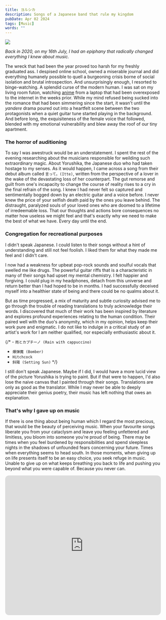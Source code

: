 ---
title: ヨルシカ
description: Songs of a Japanese band that rule my kingdom
pubDate: Apr 02 2024
tags: [Music]
words: ""
---

![](https://res.cloudinary.com/dul5f1mem/image/upload/v1710352972/blog/0005249920_B_wihdce.webp)

_Back in 2020, on my 16th July, I had an epiphany that radically changed everything I knew about music._

The wreck that had been the year proved too harsh for my freshly graduated ass. I despised online school, owned
a miserable journal and did everything humanely possible to quell a burgeoning crisis borne of social isolation
and brutal introspection. And unsurprisingly enough, I resorted to binge-watching.
A splendid curse of the modern human. I was sat on my living room futon, watching
[anime](https://myanimelist.net/anime/41168/Nakitai_Watashi_wa_Neko_wo_Kaburu) from a laptop
that had been overexposed to the internet in the weeks prior. While my mind refused being sucked into the
romance that had been simmering since the start, it wasn't until the _yandere_ drama poured out
into a heartfelt scene between the two protagonists when a quiet guitar tune started playing in the background.
And before long, the exquisiteness of the female voice that followed, blended with my emotional vulnerability and blew away the
roof of our tiny apartment.

### The horror of auditioning

To say I was awestruck would be an understatement. I spent the rest of the evening researching about
the musicians responsible for weilding such extraordinary magic. About Yorushika, the Japanese duo
who had taken hostage to my senses. As it would happen, I came across a song from their debut album called
`言って。(Itte)`, written from the perspective of a lover in the wake of the devastating loss of her
counterpart. The gut remorse and guilt from one's incapacity to change the course of reality rises to a cry
in the final refrain of the song. I knew I had never felt so captured and sentimentally bogged down by an electric guitar
and a voice before. I never knew the price of your selfish death paid by the ones you leave behind. The
distraught, paralyzed souls of your loved ones who are doomed to a lifetime of irredeemable loss. That our thoughts
and actions bore consequences no matter how useless we might feel and that's exactly why we need to make the best
of what we have. Every day until the end.

### Congregation for recreational purposes

I didn't speak Japanese. I could listen to their songs without a hint of understanding and still not feel
foolish. I liked them for what they made me feel and I didn't care.

I now had a weakness for upbeat pop-rock sounds and soulful vocals that swelled me like drugs. The powerful guitar riffs that
is a characteristic in many of their songs had upset my mental chemistry. I felt happier and forgiving. I could plug in my
headphones, detach from this universe and return better than I had hoped to be in months.
I had successfully deceived myself into a healthier state of being and there could be no qualms about it.

But as time progressed, a mix of maturity and subtle curiosity advised me to go through the trouble of
reading translations to truly acknowledge their words. I discovered that much of their work has been inspired by
literature and explores profound experiences relating to the human condition. Their paired well with the duo's
anonymity, which in my opinion, helps keep their work pure and enigmatic. I do not like to indulge in a critical
study of an artist's work for I am neither qualified, nor especially enthusiastic about it.  

{/* - `雨とカプチーノ (Rain with cappuccino)`
- `爆弾魔 (Bomber)`
- `Hitchcock`
- `斜陽 (Setting Sun)` */}

I still don't speak Japanese. Maybe if I did, I would have a more lucid view of the picture Yorushika is
trying to paint. But if that were to happen, I'd also lose the naive canvas that I painted through their songs.
Translations are only as good as the translator. While I may never be able to deeply appreciate their genius
poetry, their music has left nothing that owes an explanation. 

### That's why I gave up on music

If there is one thing about being human which I regard the most precious, that would be the beauty
of perceiving music. When your favourite songs liberate you from your cataclysm and leave you feeling
unfettered and limitless, you bloom into someone you're proud of being. There may be times when you feel burdened
by responsibilities and spend sleepless nights in the shadows of unfounded fears concerning your
future. Times when everything seems to head south. In those moments, when giving up on life presents itself to be
an easy choice, you seek refuge in music. Unable to give up on what keeps breathing you back to life and pushing
you beyond what you were capable of. Because you never can.

<iframe
  style="border-radius:12px"
  src="https://open.spotify.com/embed/playlist/4LIEQdRltnw0Fn5ok0pv9I?utm_source=generator"
  width="100%"
  height="452"
  frameBorder="0"
  allowfullscreen=""
  allow="autoplay; clipboard-write; encrypted-media; fullscreen; picture-in-picture"
  loading="lazy"
></iframe>
